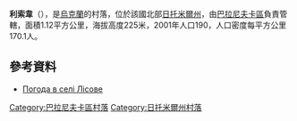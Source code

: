 {{coord|50|16|33|N|27|49|1|E|scale:30000|display=title}}

'''利索韋'''（{{lang-uk|Лісове}}），是[[烏克蘭|烏克蘭]]的村落，位於該國北部[[日托米爾州|日托米爾州]]，由[[巴拉尼夫卡區|巴拉尼夫卡區]]負責管轄，面積1.12平方公里，海拔高度225米，2001年人口190，人口密度每平方公里170.1人。

==參考資料== 
* [http://weather.in.ua/ua/zhitomirskaja/13654 Погода в селі Лісове] {{Wayback|url=http://weather.in.ua/ua/zhitomirskaja/13654 |date=20180701222338 }}

{{DEFAULTSORT:Лісове}}
[[Category:巴拉尼夫卡區村落|Category:巴拉尼夫卡區村落]]
[[Category:日托米爾州村落|Category:日托米爾州村落]]


{{Zhytomyr-geo-stub}}